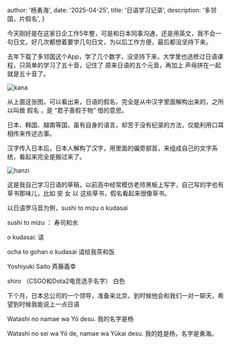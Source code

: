 
  author: '杨勇海',
  date: '2025-04-25',
  title: '日语学习记录',
  description:
    '多邻国，片假名',
}



今天刚好是在这家日企工作5年整，可是和日本同事沟通，还是用英文，我不会一句日文，好几次都想着要学几句日文，为以后工作方便，最后都没坚持下来。

去年下载了多邻国这个App，学了几个数字，没坚持下来，大学里也选修过日语课程，只简单的学习了五十音，记住了 原来日语的五个元音，再加上 声母拼在一起就是五十音了。


![kana](/images/life/kana.png)

从上面这张图，可以看出来，日语的假名，完全是从中汉字里面解构出来的，之所以叫做 假名 ，是 “君子善假于物”  借的意思。

日本、韩国、越南等国，虽有自身的语言，却苦于没有纪录的方法，仅能利用口耳相传来传述古事。

汉字传入日本后，日本人解构了汉字，用里面的偏旁部首，来组成自己的文字系统，看起来完全是搬过来了。


![hanzi](/images/life/hanz.jpeg)


这是我自己学习日语的草稿，以前高中经常模仿老师黑板上写字，自己写的字也有草书那味儿，比如 安 女 以 这些草书，假名看起来很像草书。

以日语罗马音为例，sushi to mizu o kudasai 

sushi to mizu ： 寿司和水

o kudasai: 请


ocha to gohan o kudasai
请给我茶和饭

Yoshiyuki Saito
斉藤義幸

shiro （CSGO和Dota2电竞选手名字）
白色

下个月，日本总公司的一个领导，准备来北京，到时候他会和我们一对一聊天，希望到时候我能说上一点日语


Watashi no namae wa Yō desu.
我的名字是杨


Watashi no sei wa Yō de, namae wa Yūkai desu.
我的姓是杨，名字是勇海。

